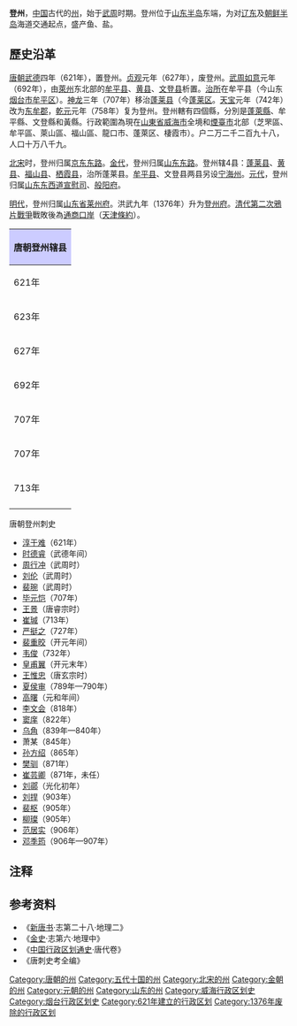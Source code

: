 '''登州'''，[[中国|中国]]古代的[[州|州]]，始于[[武周|武周]]时期。登州位于[[山东半岛|山东半岛]]东端，为对[[辽东|辽东]]及[[朝鲜半岛|朝鲜半岛]]海道交通起点，盛产鱼、盐。

==歷史沿革==
[[唐朝|唐朝]][[武德|武德]]四年（621年），置登州。[[貞觀_(唐朝)|贞观]]元年（627年），废登州。[[武周|武周]][[如意_(年号)|如意]]元年（692年），由[[莱州_(古代)|萊州]]东北部的[[牟平县|牟平县]]、[[黄县|黄县]]、[[文登县_(北齐)|文登县]]析置。[[治所|治所]]在牟平县（今山东[[烟台市|烟台市]][[牟平区|牟平区]]）。[[神龙|神龙]]三年（707年）移治[[蓬莱县|蓬莱县]]（今[[蓬莱区|蓬莱区]]。[[天宝_(唐朝)|天宝]]元年（742年）改为[[东牟郡|东牟郡]]，[[乾元_(唐朝)|乾元]]元年（758年）复为登州。登州轄有四個縣，分別是[[蓬萊縣|蓬萊縣]]、牟平縣、文登縣和黃縣。行政範圍為現在[[山東省|山東省]][[威海市|威海市]]全境和[[煙臺市|煙臺市]]北部（芝罘區、牟平區、萊山區、福山區、龍口市、蓬萊区、棲霞市）。户二万二千二百九十八，人口十万八千九。

[[北宋|北宋]]时，登州归属[[京东东路|京东东路]]。[[金朝|金代]]，登州归属[[山东东路|山东东路]]。登州辖4县：[[蓬莱县|蓬莱县]]、[[黄县|黄县]]、[[福山縣_(登州)|福山县]]、[[栖霞县|栖霞县]]，治所蓬莱县。[[牟平县|牟平县]]、文登县两县另设[[宁海州|宁海州]]。[[元朝|元代]]，登州归属[[山东东西道宣慰司|山东东西道宣慰司]]、[[般阳府|般阳府]]。

[[明朝|明代]]，登州归属[[山东省|山东省]][[莱州府|莱州府]]。洪武九年（1376年）升为[[登州府|登州府]]。[[清朝|清代]][[第二次鴉片戰爭|第二次鴉片戰爭]]戰敗後為[[通商口岸|通商口岸]]（[[天津條約|天津條約]]）。

{| align=center class="wikitable" style="width:600px; text-align:center"
|-
!colspan="2" style="background:#ccccff"|'''唐朝登州辖县'''
|-
|621年||[[文登县|文登县]]、[[观阳县|观阳县]]
|-
|623年||[[文登县|文登县]]（[[观阳县|观阳县]]改属[[登州|登州]]，新设[[清阳县|清阳县]]<ref>今[[山东省|山东省]][[烟台市|烟台市]][[福山区|福山区]]</ref>、[[廓定县|廓定县]]<ref>今[[山东省|山东省]][[海阳市|海阳市]][[郭城镇|郭城镇]]</ref>）
|-
|627年||[[文登县|文登县]]改属[[莱州|莱州]]，废除[[清阳县|清阳县]]、[[廓定县|廓定县]]
|-
|692年||[[牟平县|牟平县]]<ref>今[[山东省|山东省]][[烟台市|烟台市]][[牟平区|牟平区]][[宁海街道|宁海街道]]</ref>、[[文登县|文登县]]、[[黄县|黄县]]<ref>今[[山东省|山东省]][[龙口市|龙口市]][[石良镇|石良镇]]黄城堡</ref>
|-
|707年||[[牟平县|牟平县]]、[[文登县|文登县]]（废除[[黄县|黄县]]，新设[[蓬莱县|蓬莱县]]<ref>今[[山东省|山东省]][[烟台市|烟台市]][[蓬莱区|蓬莱区]][[登州街道|登州街道]]</ref>）
|-
|707年||[[蓬莱县|蓬莱县]]（改治）、[[牟平县|牟平县]]、[[文登县|文登县]]
|-
|713年||[[蓬莱县|蓬莱县]]、[[牟平县|牟平县]]、[[文登县|文登县]]（重设[[黄县|黄县]]<ref>今[[山东省|山东省]][[龙口市|龙口市]]</ref>）
|-
|}
;唐朝登州刺史
*[[淳于难|淳于难]]（621年）
*[[时德睿|时德睿]]（武德年间）
*[[周行冲|周行冲]]（武周时）
*[[刘伦|刘伦]]（武周时）
*[[裴琬|裴琬]]（武周时）
*[[毕元恺|毕元恺]]（707年）
*[[王景|王景]]（唐睿宗时）
*[[崔瑊|崔瑊]]（713年）
*[[严挺之|严挺之]]（727年）
*[[裴重晈|裴重晈]]（开元年间）
*[[韦俊|韦俊]]（732年）
*[[皇甫翼|皇甫翼]]（开元末年）
*[[王惟忠|王惟忠]]（唐玄宗时）
*[[夏侯审|夏侯审]]（789年—790年）
*[[高曙|高曙]]（元和年间）
*[[李文会|李文会]]（818年）
*[[窦庠|窦庠]]（822年）
*[[乌角|乌角]]（839年—840年）
*萧某（845年）
*[[孙方绍|孙方绍]]（865年）
*[[樊驯|樊驯]]（871年）
*[[崔芸卿|崔芸卿]]（871年，未任）
*[[刘鄩|刘鄩]]（光化初年）
*[[刘捍|刘捍]]（903年）
*[[裴枢|裴枢]]（905年）
*[[柳璨|柳璨]]（905年）
*[[范居实|范居实]]（906年）
*[[邓季筠|邓季筠]]（906年—907年）

== 注释 ==
{{reflist}}

== 参考资料 ==
{{refbegin}}
*《[[新唐书|新唐书]]·志第二十八·地理二》
*《[[金史|金史]]·志第六·地理中》
*《[[中国行政区划通史|中国行政区划通史]]·唐代卷》
*《唐刺史考全编》
{{refend}}

{{唐朝行政區劃|nocat}}
{{五代行政區劃|nocat}}
{{北宋行政区划|nocat}}
{{金朝行政区划|nocat}}

{{DEFAULTSORT:D}}
[[Category:唐朝的州|Category:唐朝的州]]
[[Category:五代十国的州|Category:五代十国的州]]
[[Category:北宋的州|Category:北宋的州]]
[[Category:金朝的州|Category:金朝的州]]
[[Category:元朝的州|Category:元朝的州]]
[[Category:山东的州|Category:山东的州]]
[[Category:威海行政区划史|Category:威海行政区划史]]
[[Category:烟台行政区划史|Category:烟台行政区划史]]
[[Category:621年建立的行政区划|Category:621年建立的行政区划]]
[[Category:1376年废除的行政区划|Category:1376年废除的行政区划]]